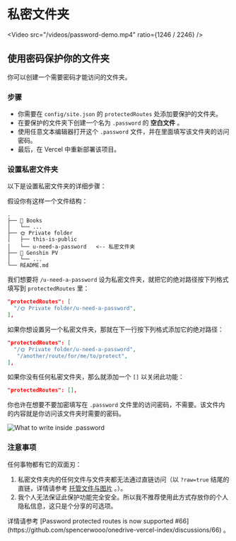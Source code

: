 
# 私密文件夹

<Video src="/videos/password-demo.mp4" ratio={1246 / 2246} />

## 使用密码保护你的文件夹

你可以创建一个需要密码才能访问的文件夹。

### 步骤

- 你需要在 `config/site.json` 的 `protectedRoutes` 处添加要保护的文件夹。
- 在要保护的文件夹下创建一个名为  `.password` 的 **空白文件** 。
- 使用任意文本编辑器打开这个 `.password` 文件，并在里面填写该文件夹的访问密码。
- 最后，在 Vercel 中重新部署该项目。

### 设置私密文件夹

以下是设置私密文件夹的详细步骤：

假设你有这样一个文件结构：

```
.
├── 📕 Books
│   └── ...
├── 🌞 Private folder
│   ├── this-is-public
│   └── u-need-a-password   <-- 私密文件夹
├── 🍡 Genshin PV
│   └── ...
└── README.md
```

我们想要将 `/u-need-a-password` 设为私密文件夹，就把它的绝对路径按下列格式填写到 `protectedRoutes` 里：

```json
"protectedRoutes": [
  "/🌞 Private folder/u-need-a-password",
],
```

如果你想设置另一个私密文件夹，那就在下一行按下列格式添加它的绝对路径：

```json
"protectedRoutes": [
  "/🌞 Private folder/u-need-a-password",
   "/another/route/for/me/to/protect",
],
```

如果你没有任何私密文件夹，那么就添加一个 `[]` 以关闭此功能：

```json
"protectedRoutes": [],
```

你也许在想要不要加密填写在 `.password` 文件里的访问密码，不需要。该文件内的内容就是你访问该文件夹时需要的密码。

![What to write inside .password](../_images/features/dot-password-file.png)

### 注意事项

任何事物都有它的双面刃：

1. 私密文件夹内的任何文件与文件夹都无法通过直链访问（以 `?raw=true` 结尾的直链，详情请参考 [托管文件与图片](./hosting-images-directly.zh) 。）。
2. 我个人无法保证此保护功能完全安全。所以我不推荐使用此方式存放你的个人隐私信息，这只是个分享的可选项。

<Callout emoji="🗣">
  详情请参考 [Password protected routes is now supported #66](https://github.com/spencerwooo/onedrive-vercel-index/discussions/66) 。
</Callout>
